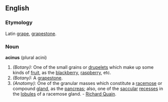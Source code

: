 ==English==
===Etymology===
Latin [[grape]], [[grapestone]].
===Noun===
'''acinus''' (plural acini)
#''(Botany):'' One of the small grains or [[drupelets]] which make up some kinds of [[fruit]], as the [[blackberry]], [[raspberry]], etc.
#''(Botany):'' A [[grapestone]].
#''(Anatomy):'' One of the granular masses which constitute a [[racemose]] or compound [[gland]], as the [[pancreas]]; also, one of the [[saccular]] [[recesses]] in the [[lobules]] of a racemose gland. - [[Richard Quain]].